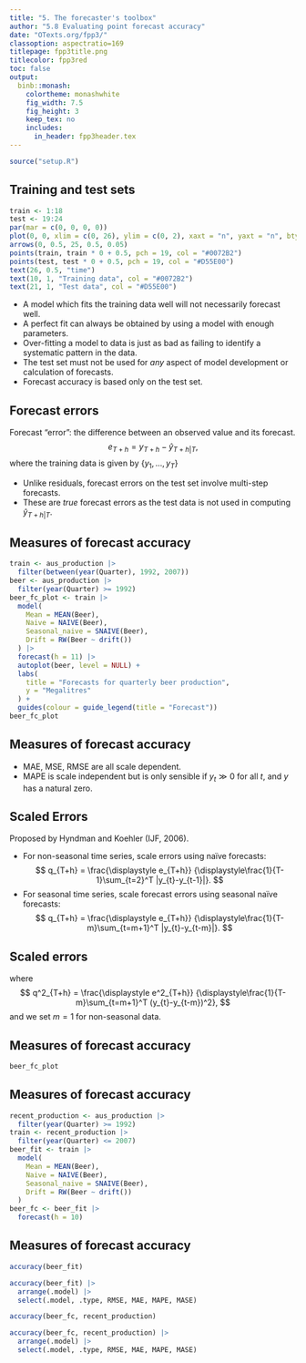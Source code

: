 ```yaml
---
title: "5. The forecaster's toolbox"
author: "5.8 Evaluating point forecast accuracy"
date: "OTexts.org/fpp3/"
classoption: aspectratio=169
titlepage: fpp3title.png
titlecolor: fpp3red
toc: false
output:
  binb::monash:
    colortheme: monashwhite
    fig_width: 7.5
    fig_height: 3
    keep_tex: no
    includes:
      in_header: fpp3header.tex
---
```


```r
source("setup.R")
```

## Training and test sets

```r
train <- 1:18
test <- 19:24
par(mar = c(0, 0, 0, 0))
plot(0, 0, xlim = c(0, 26), ylim = c(0, 2), xaxt = "n", yaxt = "n", bty = "n", xlab = "", ylab = "", type = "n")
arrows(0, 0.5, 25, 0.5, 0.05)
points(train, train * 0 + 0.5, pch = 19, col = "#0072B2")
points(test, test * 0 + 0.5, pch = 19, col = "#D55E00")
text(26, 0.5, "time")
text(10, 1, "Training data", col = "#0072B2")
text(21, 1, "Test data", col = "#D55E00")
```

\fontsize{13}{14}\sf

-   A model which fits the training data well will not necessarily forecast well.
-   A perfect fit can always be obtained by using a model with enough parameters.
-   Over-fitting a model to data is just as bad as failing to identify a systematic pattern in the data.
  * The test set must not be used for *any* aspect of model development or calculation of forecasts.
  * Forecast accuracy is based only on the test set.

## Forecast errors

Forecast "error": the difference between an observed value and its forecast.
$$
  e_{T+h} = y_{T+h} - \hat{y}_{T+h|T},
$$
where the training data is given by $\{y_1,\dots,y_T\}$

- Unlike residuals, forecast errors on the test set involve multi-step forecasts.
- These are *true* forecast errors as the test data is not used in computing $\hat{y}_{T+h|T}$.

## Measures of forecast accuracy

```r
train <- aus_production |>
  filter(between(year(Quarter), 1992, 2007))
beer <- aus_production |>
  filter(year(Quarter) >= 1992)
beer_fc_plot <- train |>
  model(
    Mean = MEAN(Beer),
    Naive = NAIVE(Beer),
    Seasonal_naive = SNAIVE(Beer),
    Drift = RW(Beer ~ drift())
  ) |>
  forecast(h = 11) |>
  autoplot(beer, level = NULL) +
  labs(
    title = "Forecasts for quarterly beer production",
    y = "Megalitres"
  ) +
  guides(colour = guide_legend(title = "Forecast"))
beer_fc_plot
```

## Measures of forecast accuracy

\begin{tabular}{rl}
$y_{T+h}=$ & $(T+h)$th observation, $h=1,\dots,H$ \\
$\pred{y}{T+h}{T}=$ & its forecast based on data up to time $T$. \\
$e_{T+h} =$  & $y_{T+h} - \pred{y}{T+h}{T}$
\end{tabular}

\begin{block}{}\vspace*{-0.2cm}
\begin{align*}
\text{MAE} &= \text{mean}(|e_{T+h}|) \\[-0.2cm]
\text{MSE} &= \text{mean}(e_{T+h}^2) \qquad
&&\text{RMSE} &= \sqrt{\text{mean}(e_{T+h}^2)} \\[-0.1cm]
\text{MAPE} &= 100\text{mean}(|e_{T+h}|/ |y_{T+h}|)
\end{align*}\end{block}\pause\vspace*{-0.2cm}

  * MAE, MSE, RMSE are all scale dependent.
  * MAPE is scale independent but is only sensible if $y_t\gg 0$ for all $t$, and $y$ has a natural zero.


## Scaled Errors

\fontsize{13}{14}\sf

Proposed by Hyndman and Koehler (IJF, 2006).

- For non-seasonal time series, scale errors using naïve forecasts:
$$
  q_{T+h} = \frac{\displaystyle e_{T+h}}
    {\displaystyle\frac{1}{T-1}\sum_{t=2}^T |y_{t}-y_{t-1}|}.
$$ \pause
- For seasonal time series, scale forecast errors using seasonal naïve forecasts:
$$
  q_{T+h} = \frac{\displaystyle e_{T+h}}
    {\displaystyle\frac{1}{T-m}\sum_{t=m+1}^T |y_{t}-y_{t-m}|}.
$$

## Scaled errors 

\fontsize{13}{14}\sf


\begin{block}{Mean Absolute Scaled Error}
$$
  \text{MASE} = \text{mean}(|q_{T+h}|)
$$
\end{block} \pause

\begin{block}{Root Mean Squared Scaled Error}
$$
  \text{RMSSE} = \sqrt{\text{mean}(q_{T+h}^2)}
$$
\end{block}

where
$$
  q^2_{T+h} = \frac{\displaystyle e^2_{T+h}}
    {\displaystyle\frac{1}{T-m}\sum_{t=m+1}^T (y_{t}-y_{t-m})^2},
$$
and we set $m=1$ for non-seasonal data.

## Measures of forecast accuracy

```r
beer_fc_plot
```

## Measures of forecast accuracy

\fontsize{12}{14}\sf

```r
recent_production <- aus_production |>
  filter(year(Quarter) >= 1992)
train <- recent_production |>
  filter(year(Quarter) <= 2007)
beer_fit <- train |>
  model(
    Mean = MEAN(Beer),
    Naive = NAIVE(Beer),
    Seasonal_naive = SNAIVE(Beer),
    Drift = RW(Beer ~ drift())
  )
beer_fc <- beer_fit |>
  forecast(h = 10)
```

## Measures of forecast accuracy
\fontsize{9}{9}\sf

```r
accuracy(beer_fit)
```

\vspace*{-0.3cm}

```r
accuracy(beer_fit) |>
  arrange(.model) |>
  select(.model, .type, RMSE, MAE, MAPE, MASE)
```

```r
accuracy(beer_fc, recent_production)
```

\vspace*{-0.3cm}

```r
accuracy(beer_fc, recent_production) |>
  arrange(.model) |>
  select(.model, .type, RMSE, MAE, MAPE, MASE)
```

\vspace*{10cm}

